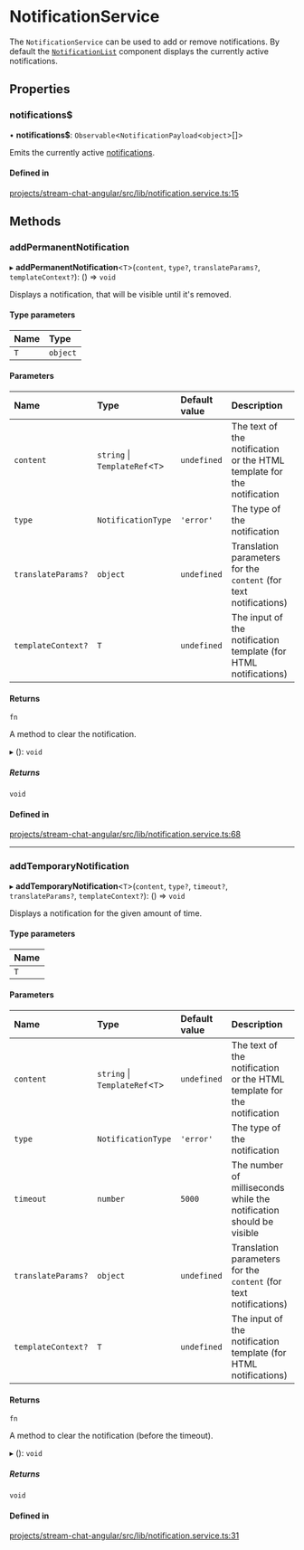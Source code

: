 # NotificationService

The `NotificationService` can be used to add or remove notifications. By default the [`NotificationList`](../components/NotificationListComponent.mdx) component displays the currently active notifications.

## Properties

### notifications$

• **notifications$**: `Observable`<`NotificationPayload`\<`object`\>[]\>

Emits the currently active [notifications](https://github.com/GetStream/stream-chat-angular/blob/master/projects/stream-chat-angular/src/lib/notification.service.ts).

#### Defined in

[projects/stream-chat-angular/src/lib/notification.service.ts:15](https://github.com/GetStream/stream-chat-angular/blob/11eff40f981f3028e1dd8041e8d3a01b1cfa2de9/projects/stream-chat-angular/src/lib/notification.service.ts#L15)

## Methods

### addPermanentNotification

▸ **addPermanentNotification**\<`T`\>(`content`, `type?`, `translateParams?`, `templateContext?`): () => `void`

Displays a notification, that will be visible until it's removed.

#### Type parameters

| Name | Type     |
| :--- | :------- |
| `T`  | `object` |

#### Parameters

| Name               | Type                             | Default value | Description                                                            |
| :----------------- | :------------------------------- | :------------ | :--------------------------------------------------------------------- |
| `content`          | `string` \| `TemplateRef`\<`T`\> | `undefined`   | The text of the notification or the HTML template for the notification |
| `type`             | `NotificationType`               | `'error'`     | The type of the notification                                           |
| `translateParams?` | `object`                         | `undefined`   | Translation parameters for the `content` (for text notifications)      |
| `templateContext?` | `T`                              | `undefined`   | The input of the notification template (for HTML notifications)        |

#### Returns

`fn`

A method to clear the notification.

▸ (): `void`

##### Returns

`void`

#### Defined in

[projects/stream-chat-angular/src/lib/notification.service.ts:68](https://github.com/GetStream/stream-chat-angular/blob/11eff40f981f3028e1dd8041e8d3a01b1cfa2de9/projects/stream-chat-angular/src/lib/notification.service.ts#L68)

---

### addTemporaryNotification

▸ **addTemporaryNotification**\<`T`\>(`content`, `type?`, `timeout?`, `translateParams?`, `templateContext?`): () => `void`

Displays a notification for the given amount of time.

#### Type parameters

| Name |
| :--- |
| `T`  |

#### Parameters

| Name               | Type                             | Default value | Description                                                            |
| :----------------- | :------------------------------- | :------------ | :--------------------------------------------------------------------- |
| `content`          | `string` \| `TemplateRef`\<`T`\> | `undefined`   | The text of the notification or the HTML template for the notification |
| `type`             | `NotificationType`               | `'error'`     | The type of the notification                                           |
| `timeout`          | `number`                         | `5000`        | The number of milliseconds while the notification should be visible    |
| `translateParams?` | `object`                         | `undefined`   | Translation parameters for the `content` (for text notifications)      |
| `templateContext?` | `T`                              | `undefined`   | The input of the notification template (for HTML notifications)        |

#### Returns

`fn`

A method to clear the notification (before the timeout).

▸ (): `void`

##### Returns

`void`

#### Defined in

[projects/stream-chat-angular/src/lib/notification.service.ts:31](https://github.com/GetStream/stream-chat-angular/blob/11eff40f981f3028e1dd8041e8d3a01b1cfa2de9/projects/stream-chat-angular/src/lib/notification.service.ts#L31)
